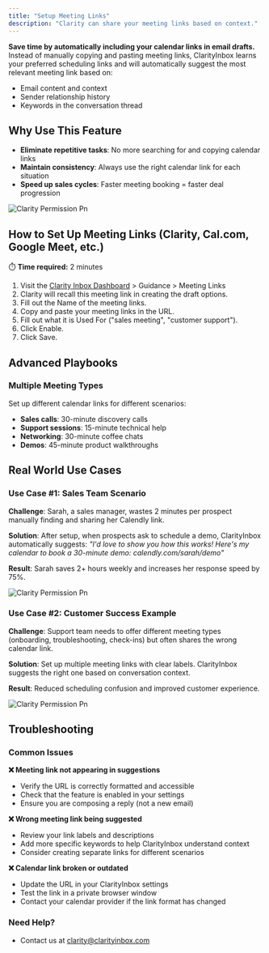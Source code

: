```yaml
---
title: "Setup Meeting Links"
description: "Clarity can share your meeting links based on context."
---
```


**Save time by automatically including your calendar links in email drafts.** Instead of manually copying and pasting meeting links, ClarityInbox learns your preferred scheduling links and will automatically suggest the most relevant meeting link based on:

- Email content and context
- Sender relationship history
- Keywords in the conversation thread

## Why Use This Feature

- **Eliminate repetitive tasks**: No more searching for and copying calendar links
- **Maintain consistency**: Always use the right calendar link for each situation
- **Speed up sales cycles**: Faster meeting booking = faster deal progression

![Clarity Permission Pn](/images/meeting-links.png)

## How to Set Up Meeting Links  (Clarity, Cal.com, Google Meet, etc.)

⏱️ **Time required:** 2 minutes

1. Visit the [Clarity Inbox Dashboard](https://app.clarityinbox.com/dashboard) \> Guidance \> Meeting Links
2. Clarity will recall this meeting link in creating the draft options.
3. Fill out the Name of the meeting links.
4. Copy and paste your meeting links in the URL.
5. Fill out what it is Used For ("sales meeting", "customer support").
6. Click Enable.
7. Click Save.

## Advanced Playbooks

### Multiple Meeting Types

Set up different calendar links for different scenarios:

- **Sales calls**: 30-minute discovery calls
- **Support sessions**: 15-minute technical help
- **Networking**: 30-minute coffee chats
- **Demos**: 45-minute product walkthroughs

## Real World Use Cases

### Use Case #1: Sales Team Scenario

**Challenge**: Sarah, a sales manager, wastes 2 minutes per prospect manually finding and sharing her Calendly link.

**Solution**: After setup, when prospects ask to schedule a demo, ClarityInbox automatically suggests: _"I'd love to show you how this works! Here's my calendar to book a 30-minute demo: calendly.com/sarah/demo"_

**Result**: Sarah saves 2+ hours weekly and increases her response speed by 75%.

![Clarity Permission Pn](/images/calendly.png)

### Use Case #2: Customer Success Example

**Challenge**: Support team needs to offer different meeting types (onboarding, troubleshooting, check-ins) but often shares the wrong calendar link.

**Solution**: Set up multiple meeting links with clear labels. ClarityInbox suggests the right one based on conversation context.

**Result**: Reduced scheduling confusion and improved customer experience.

![Clarity Permission Pn](/images/cal.png)

## Troubleshooting

### Common Issues

**❌ Meeting link not appearing in suggestions**

- Verify the URL is correctly formatted and accessible
- Check that the feature is enabled in your settings
- Ensure you are composing a reply (not a new email)

**❌ Wrong meeting link being suggested**

- Review your link labels and descriptions
- Add more specific keywords to help ClarityInbox understand context
- Consider creating separate links for different scenarios

**❌ Calendar link broken or outdated**

- Update the URL in your ClarityInbox settings
- Test the link in a private browser window
- Contact your calendar provider if the link format has changed

### Need Help?

- Contact us at [clarity@clarityinbox.com](mailto:clarity@clarityinbox.com)